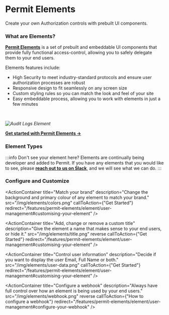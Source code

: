 
# Permit Elements

<span className="subtitle-custom">
	Create your own Authorization controls with prebuilt UI components.
</span>
<br />

### What are Elements?

**[Permit Elements](/features/permit-elements/element/user-management)** is a set of prebuilt and embeddable UI components that provide fully functional
access-control, allowing you to safely delegate them to your end users.

Elements features include:

<div className="list">
	<ul>
		<li>
			<span>
				High Security to meet industry-standard protocols and ensure user
				authorization processes are robust
			</span>
		</li>
		<li>
			<span>Responsive design to fit seamlessly on any screen size</span>
		</li>
		<li>
			<span>
				Custom styling rules so you can match the look and feel of your site
			</span>
		</li>
		<li>
			<span>
				Easy embeddable process, allowing you to work with elements in just a
				few minutes
			</span>
		</li>
	</ul>
</div>

<br />

_![Audit Logs Element](/img/elements/generic/overview.png)_

**[Get started with Permit Elements →](/features/permit-elements/element/user-management)**

### Element Types

<div className="elementsBox">
<ElementTile
	src="/img/elements/user-management.png"
	title="User Management"
	description="Manage user access-control and permissions within your system"
	recommended
	redirect="/features/permit-elements/element/user-management"
/>

<ElementTile
	src="/img/elements/audit-logs.png"
	title="Audit Logs"
	description="Monitor decisions made against each policy"
	redirect="/features/permit-elements/element/audit-logs"
/>

<ElementTile
	src="/img/elements/approval-flows.png"
	title="Approval Flows"
	description="Monitor, control and approve decisions made agains policies in real-time"
	redirect="/features/permit-elements/element/approval-flows"
/>
</div>

:::info Don't see your element here?
Elements are continually being developer and added to Permit. If you have any elements that you would like to see, please **[reach
out to us on Slack](https://bit.ly/permit-slack)**, and we will see what we can do.
:::

### Configure and Customize

<ActionContainer
	title="Match your brand"
	description="Change the background and primary colour of any element to match your brand."
	src="/img/elements/colors.png"
	callToAction={"Get Started"}
	redirect="/features/permit-elements/element/user-management#customising-your-element"
/>

<ActionContainer
	title="Add, change or remove a custom title"
	description="Give the element a name that makes sense to your end users, or hide it."
	src="/img/elements/title.png"
	reverse
	callToAction={"Get Started"}
	redirect="/features/permit-elements/element/user-management#customising-your-element"
/>

<ActionContainer
	title="Control user information"
	description="Decide if you want to display the user Email, Full Name or both."
	src="/img/elements/user-data.png"
	callToAction={"Get Started"}
	redirect="/features/permit-elements/element/user-management#customising-your-element"
/>

<ActionContainer
	title="Configure a webhook"
	description="Always have full control over how an element is being used by your end users."
	src="/img/elements/webhook.png"
	reverse
	callToAction={"How to configure a webhook"}
	redirect="/features/permit-elements/element/user-management#configure-your-webhook"
/>

<!-- _![Audit Logs Element](/img/elements/generic/overview.png)_ -->

<br />
<EmailUpdatesBox />

<HelpSupportTile />

<!-- ### Easy to use

The UI elements can be easily embedded into any web application or website, making it simple for users to incorporate secure authentication and authorization capabilities into their own projects.

### Customizable

The UI elements can be customized to match the look and feel of the user's website or application.

### Secure

The UI elements use industry-standard protocols and techniques to ensure the security of user authentication and authorization processes.

![User Management Embeddable UI](/img/elements/generic/guide.png) -->
